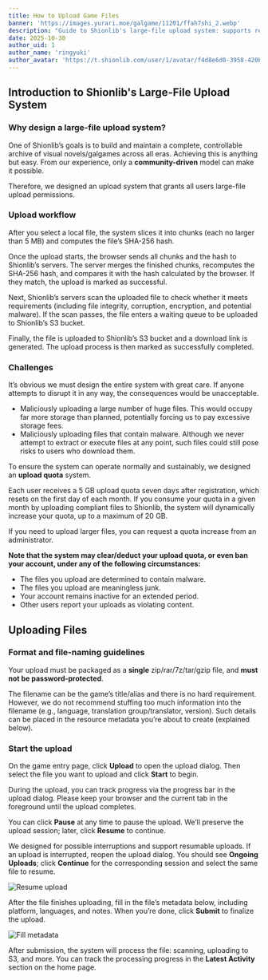 ```yaml
---
title: How to Upload Game Files
banner: 'https://images.yurari.moe/galgame/11201/ffah7shi_2.webp'
description: "Guide to Shionlib's large-file upload system: supports resumable uploads, hash verification, and security scanning; an upload quota mechanism ensures sustainable and secure operation."
date: 2025-10-30
author_uid: 1
author_name: 'ringyuki'
author_avatar: 'https://t.shionlib.com/user/1/avatar/f4d8e6d0-3958-420b-bb86-b2c77be60c33.webp'
---
```


## Introduction to Shionlib's Large-File Upload System

### Why design a large-file upload system?

One of Shionlib’s goals is to build and maintain a complete, controllable archive of visual novels/galgames across all eras. Achieving this is anything but easy. From our experience, only a **community-driven** model can make it possible.

Therefore, we designed an upload system that grants all users large-file upload permissions.

### Upload workflow

After you select a local file, the system slices it into chunks (each no larger than 5 MB) and computes the file’s SHA-256 hash.

Once the upload starts, the browser sends all chunks and the hash to Shionlib’s servers. The server merges the finished chunks, recomputes the SHA-256 hash, and compares it with the hash calculated by the browser. If they match, the upload is marked as successful.

Next, Shionlib’s servers scan the uploaded file to check whether it meets requirements (including file integrity, corruption, encryption, and potential malware). If the scan passes, the file enters a waiting queue to be uploaded to Shionlib’s S3 bucket.

Finally, the file is uploaded to Shionlib’s S3 bucket and a download link is generated. The upload process is then marked as successfully completed.

### Challenges

It’s obvious we must design the entire system with great care. If anyone attempts to disrupt it in any way, the consequences would be unacceptable.

- Maliciously uploading a large number of huge files. This would occupy far more storage than planned, potentially forcing us to pay excessive storage fees.
- Maliciously uploading files that contain malware. Although we never attempt to extract or execute files at any point, such files could still pose risks to users who download them.

To ensure the system can operate normally and sustainably, we designed an **upload quota** system.

Each user receives a 5 GB upload quota seven days after registration, which resets on the first day of each month. If you consume your quota in a given month by uploading compliant files to Shionlib, the system will dynamically increase your quota, up to a maximum of 20 GB.

If you need to upload larger files, you can request a quota increase from an administrator.

**Note that the system may clear/deduct your upload quota, or even ban your account, under any of the following circumstances:**

- The files you upload are determined to contain malware.
- The files you upload are meaningless junk.
- Your account remains inactive for an extended period.
- Other users report your uploads as violating content.

## Uploading Files

### Format and file-naming guidelines

Your upload must be packaged as a **single** zip/rar/7z/tar/gzip file, and **must not be password-protected**.

The filename can be the game’s title/alias and there is no hard requirement. However, we do not recommend stuffing too much information into the filename (e.g., language, translation group/translator, version). Such details can be placed in the resource metadata you’re about to create (explained below).

### Start the upload

On the game entry page, click **Upload** to open the upload dialog. Then select the file you want to upload and click **Start** to begin.

During the upload, you can track progress via the progress bar in the upload dialog. Please keep your browser and the current tab in the foreground until the upload completes.

You can click **Pause** at any time to pause the upload. We’ll preserve the upload session; later, click **Resume** to continue.

We designed for possible interruptions and support resumable uploads. If an upload is interrupted, reopen the upload dialog. You should see **Ongoing Uploads**; click **Continue** for the corresponding session and select the same file to resume.

![Resume upload](/assets/images/upload-game-files/resume-upload.png)

After the file finishes uploading, fill in the file’s metadata below, including platform, languages, and notes. When you’re done, click **Submit** to finalize the upload.

![Fill metadata](/assets/images/upload-game-files/fill-metadata.png)

After submission, the system will process the file: scanning, uploading to S3, and more. You can track the processing progress in the **Latest Activity** section on the home page.
